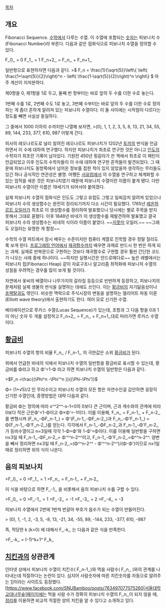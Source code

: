 [[목차]]

== 개요 ==
Fibonacci Sequence. [[수학]]에서 다루는 수열. 이 수열에 포함되는 [[숫자]]는 피보나치 수(Fibonacci Number)라 부른다. 다음과 같은 점화식으로 피보나치 수열을 정의할 수 있다.

F,,0,, = 0
F,,1,, = 1
F,,n+2,, = F,,n,, + F,,n+1,,

일반항으로 표현하자면 다음과 같다.
>$ F_n = \frac{1}{\sqrt{5}}\left\{ \left( \frac{1+\sqrt{5}}{2}\right)^n - \left( \frac{1-\sqrt{5}}{2}\right)^n \right\} $
아주 계산이 지저분하다.

제0항을 0, 제1항을 1로 두고, 둘째 번 항부터는 바로 앞의 두 수를 더한 수로 놓는다.

1번째 수를 1로, 2번째 수도 1로 놓고, 3번째 수부터는 바로 앞의 두 수를 더한 수로 정의하는 게 좀더 흔하게 알려져 있는 피보나치 수열이다. 이 둘 사이에는 시작점이 다르다는 정도를 빼면 사실상 동일하다.

그 중에서 1000 이하의 수까지만 나열해 보자면,
>(0), 1, 1, 2, 3, 5, 8, 13, 21, 34, 55, 89, 144, 233, 377, 610, 987
이렇게 간다.

피사의 레오나르도로 널리 알려진 레오나르도 피보나치가 1202년 [[토끼]]의 번식을 언급하면서 이 수에 대하여 연구했다. 하지만 피보나치가 최초로 연구한 것은 아니고 [[인도]]의 수학자가 최초란 기록이 남아있다. 기원전 450년 핑갈라가 쓴 책에서 최초로 이 패턴이 언급되었고 이후 인도의 수학자들이 이 수에 대하여 연구한 흔적들이 발견되었다. 그 때문에 피보나치도 동방쪽에서 넘어온 정보를 접한 적이 있지 않았을까 생각하는 무리들도 있긴 하나 공식적인 연관성은 불명. 어쨌든 [[서유럽]]에서 이 수열을 연구하고 체계화할 수 있는 업적을 세운 것은 피보나치였기 때문에 피보나치 수열이란 이름이 붙게 됐다. 다만 피보나치 수열이란 이름은 19세기가 되어서야 붙여졌다.

실제 피보나치 수열의 점화식은 인도도 그렇고 유럽도 그렇고 일찌감치 알려져 있었으나 피보나치 수의 생성함수는 완전히 정리되기까지 다소 시간이 필요했다. 1765년 [[레온하르트 오일러]]가 최초로 이 생성함수를 정리하여 발표했으나 당시에는 별로 주목을 받지 못해서 그대로 묻혔다. 이후 1848년 비네가 이 생성함수를 재발견하여 발표했고 결국 피보나치 수의 생성함수는 비네의 식이라 이름이 붙었다. ~~[[지못미]] 오일러.~~ ~~그래도 오일러는 유명한 게 함정~~

수학의 수열 파트에서 잠시 배우는 수준이지만 컴퓨터 계열로 진학할 경우 정말 질리도록 보게 된다. [[프로그래밍 언어]]에서 [[recursion|재귀함수]]까지 배우면 과제로 반드시 한 번은 하게 되는 과제. 실제로 반복문으로 구현하는 것보다 재귀함수로 구현할 경우 훨씬 간단한 코드가 나오는 사례 중에 하나이다. ~~하지만 실행시간은 안드로메다로~~ 높은 레벨에서는 피보나치 힙(Fibonacci Heap) 같이 자료구조나 알고리즘 최적화에 피보나치 수열의 성질을 우려먹는 경우를 많이 보게 될 것이다.

자연에서 꽃씨의 배열이나 나무가지의 갈라짐 등등으로 빈번하게 등장하고, 피보나치의 문제처럼 실제 생물의 번식을 설명하는 데에도 쓰인다. 이는 [[황금비]]의 자기닮음성이나 [[프랙탈]]과도 엮인다. 비슷한 맥락으로 주식시장의 변동을 설명하는 엘리어트 파동 이론(Elliott wave theory)에서 출현하기도 한다. 여러 모로 신기한 수열.

베리에이션으로 루카스 수열(Lucas Sequence)가 있는데, 초항과 그 다음 항을 0과 1이 아닌 숫자 두 개를 설정하고 F,,n+2,, = F,,n,, + F,,n+1,,대로 따라가면 루카스 수열이다.

== [[황금비]] ==
피보나치 수열의 항의 비율 F,,n,, / F,,n-1,, 의 극한값은 소위 [[황금비]]가 된다.

위에서 언급한 비네의 식에서 피보나치 수열의 일반항을 황금비로 표시할 수 있는데, 황금비를 Φ라고 하고 Φ'=1-Φ 라고 하면 피보나치 수열의 일반항은 다음과 같다.

>$F_n =\frac{(\Phi^n -\Phi'^n )}{(\Phi-\Phi')}$

Φ= (1+√5)/2 인 무리수이고 피보나치 수열의 모든 항은 자연수인걸 감안하면 굉장히 신기한 수열인데, 증명방법은 대략 다음과 같다.

황금비 Φ는 정의에 따라 x^^2^^-x-1=0의 0보다 큰 근이며, 근과 계수와의 관계에 따라 0보다 작은 근은Φ'=1-Φ이고 Φ×Φ'=-1이다. 이를 이용해, F,,n,, = F,,n-1,, + F,,n-2,,를 변형시켜 (F,,n,,-ΦF,,n-1,,) = Φ'(F,,n-1,,-ΦF,,n-2,,)과 F,,n,,-Φ'F,,n-1,,) = Φ(F,,n-1,,-Φ'F,,n-2,,)를 얻는다. 각각에서 F,,n-1,,-ΦF,,n-2,,과 F,,n-1,,-Φ'F,,n-2,,가 등비수열이고 n=3일때 각각 1-Φ=Φ'와 1-Φ'=Φ이다. 이를 이용해 일반항을 구하면 n≥3일 때 F,,n-1,,-ΦF,,n-2,,= Φ'^^n-2^^이고, F,,n-1,,-Φ'F,,n-2,,=Φ^^n-2^^. 양변을 빼서 정리하면 n≥3일 때 F,,n-2,,=(Φ^^n-2^^ - Φ'^^n-2^^)/(Φ-Φ')이므로 n≥1일 때로 정리하면 위의 식이 나온다.

== 음의 피보나치 ==
>F,,0,, = 0
>F,,1,, = 1
>F,,n,, = F,,n-1,, + F,,n-2,,

이 식을 바탕으로 하면 F,,-1,, 을 비롯해서 음의 피보나치 수를 구할 수 있다.

>F,,0,, = 0
>F,,-1,, = 1
>F,,-2,, = -1
>F,,-3,, = 2
>F,,-4,, = -3

피보나치 수열에서 2번에 1번씩 번갈아 부호가 음수가 되는 수열이 만들어진다.

> (0), 1, -1, 2, -3, 5, -8, 13, -21, 34, -55, 89, -144, 233, -377, 610, -987

즉, 적당한 k (k>0) 에 대해서 F,,-k,, 는 다음과 같은 식을 만족한다.

>F,,-k,, = (-1)^k+1^ F,,k,,

== [[치킨]]과의 상관관계 ==
인터넷 상에서 피보나치 수열이 치킨수( F,,n-1,,)와 먹을 사람수( F,,n,, )와의 관계를 나타내는데 적절하다는 논란이 있다. 심지어 사람숫자에 따른 치킨숫자를 자동으로 알려주는 [http://fibonachicken.herokuapp.com/|FibonaChicken]]이라는 사이트도 등장했다. 
[https://www.facebook.com/SNUBamboo/posts/763497077075260|서울대학교대나무숲]페이지에는 먹을 사람 수가 정확히 피보나치 수열의 F,,n,,이 되지 않을 때, [http://en.wikipedia.org/wiki/Zeckendorf%27s_theorem|제켄도르프(Zeckendorf)의 정리]를 이용하면 비교적 적절한 양의 치킨을 알 수 있다고 소개하고 있다.
